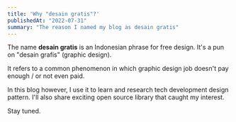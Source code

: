 ```yaml
---
title: 'Why "desain gratis"?'
publishedAt: "2022-07-31"
summary: "The reason I named my blog as desain gratis"
---
```


The name **desain gratis** is an Indonesian phrase for free design. It's a pun on "desain grafis" (graphic design).

It refers to a common phenomenon in which graphic design job doesn't pay enough / or not even paid.

In this blog however, I use it to learn and research tech development design pattern. I'll also share exciting open source library that caught my interest.

Stay tuned.

